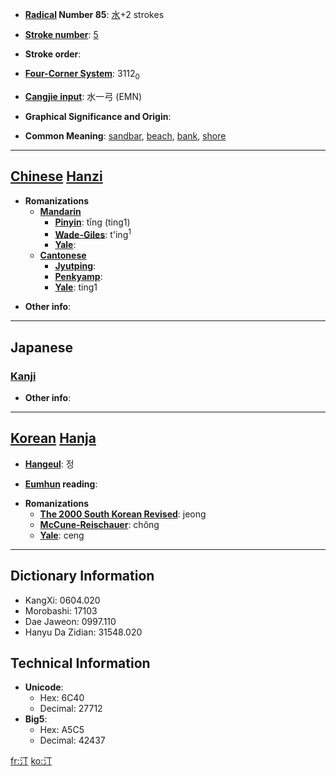 * '''[[Wiktionary:Chinese radical index| Radical]] Number 85''': [[Wiktionary:Chinese radical index 水|水]]+2 strokes

* '''[[Wiktionary:Chinese total strokes index|Stroke number]]''': [[Wiktionary:Chinese total strokes index 5|5]]

* '''Stroke order''': 

* '''[[Wiktionary:Chinese four corner index|Four-Corner System]]''': 3112<sub>0</sub>

* '''[[Wiktionary:Chinese Cangjie index|Cangjie input]]''': 水一弓 (EMN)

* '''Graphical Significance and Origin''': 

* '''Common Meaning''': [[sandbar]], [[beach]], [[bank]], [[shore]]

----

== [[Chinese]] [[Hanzi]] ==

* '''Romanizations'''
** '''[[Mandarin]]'''
*** '''[[Pinyin]]''': tīng (ting1)
*** '''[[Wade-Giles]]''': t'ing<sup>1</sup>
*** '''[[Yale]]''': 
** '''[[Cantonese]]'''
*** '''[[Jyutping]]''':
*** '''[[Penkyamp]]''': 
*** '''[[Yale]]''': ting1

* '''Other info''': 

----

==Japanese==
===[[Kanji]]===
{{kanji|on readings=[[てい]] (tei)
|kun readings=[[みぎわ]] (migiwa), [[なぎさ]] (nagisa)
}}

* '''Other info''':  

----

== [[Korean]] [[Hanja]] ==

* '''[[Hangeul]]''': 정

* '''[[Eumhun]] reading''': 

* '''Romanizations'''
** '''[[The 2000 South Korean Revised Romanization|The 2000 South Korean Revised]]''': jeong
** '''[[McCune-Reischauer]]''': chŏng
** '''[[Yale]]''': ceng

----

== Dictionary Information ==

* KangXi: 0604.020
* Morobashi: 17103
* Dae Jaweon: 0997.110
* Hanyu Da Zidian: 31548.020

== Technical Information ==

* '''Unicode''':
** Hex: 6C40
** Decimal: 27712
* '''Big5''':
** Hex: A5C5
** Decimal: 42437

[[fr:汀]]
[[ko:汀]]